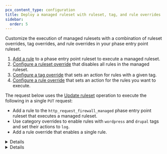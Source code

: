 ```yaml
---
pcx_content_type: configuration
title: Deploy a managed ruleset with ruleset, tag, and rule overrides
sidebar:
  order: 5
---
```



Customize the execution of managed rulesets with a combination of ruleset overrides, tag overrides, and rule overrides in your phase entry point ruleset.

1. [Add a rule](/ruleset-engine/basic-operations/deploy-rulesets/) to a phase entry point ruleset to execute a managed ruleset.
2. [Configure a ruleset override](/ruleset-engine/managed-rulesets/override-managed-ruleset/) that disables all rules in the managed ruleset.
3. [Configure a tag override](/ruleset-engine/managed-rulesets/override-managed-ruleset/) that sets an action for rules with a given tag.
4. [Configure a rule override](/ruleset-engine/managed-rulesets/override-managed-ruleset/) that sets an action for the rules you want to execute.

The request below uses the [Update ruleset](/ruleset-engine/rulesets-api/update/) operation to execute the following in a single `PUT` request:

- Add a rule to the `http_request_firewall_managed` phase entry point ruleset that executes a managed ruleset.
- Use category overrides to enable rules with `wordpress` and `drupal` tags and set their actions to `log`.
- Add a rule override that enables a single rule.

<Details header="Example: Execute a managed ruleset at the zone level with overrides">

In this example:

- `"id": "<MANAGED_RULESET_ID>"` adds a rule to the `http_request_firewall_managed` phase entry point ruleset to execute a managed ruleset for requests addressed to a zone (`{zone_id}`).
- `"enabled": false` defines an override at the ruleset level to disable all rules in the managed ruleset.
- `"categories": [{"category": "wordpress", "action": "log", "enabled": true}, {"category": "drupal", "action": "log", "enabled": true}]` defines an override at the tag level to enable rules tagged with `wordpress` or `drupal` and sets their action to `log`.
- `"rules": [{"id": "<RULE_ID>", "action": "block", "enabled": true}]` defines an override at the rule level that enables one individual rule and sets the action to `block`.

```bash
curl --request PUT \
https://api.cloudflare.com/client/v4/zones/{zone_id}/rulesets/phases/http_request_firewall_managed/entrypoint \
--header "Authorization: Bearer <API_TOKEN>" \
--header "Content-Type: application/json" \
--data '{
  "rules": [
    {
      "action": "execute",
      "expression": "true",
      "action_parameters": {
        "id": "<MANAGED_RULESET_ID>",
        "overrides": {
          "enabled": false,
          "categories": [
            {
              "category": "wordpress",
              "action": "log",
              "enabled": true
            },
            {
              "category": "drupal",
              "action": "log",
              "enabled": true
            }
          ],
          "rules": [
            {
              "id": "<RULE_ID>",
              "action": "block",
              "enabled": true
            }
          ]
        }
      }
    }
  ]
}'
```

</Details>

<Details header="Example: Execute a managed ruleset at the account level with overrides">

In this example:

- `"id": "<MANAGED_RULESET_ID>"` adds a rule to the `http_request_firewall_managed` phase entry point ruleset that executes a managed ruleset for requests addressed to `example.com`.
- `"enabled": false` defines an override at the ruleset level to disable all rules in the managed ruleset.
- `"categories": [{"category": "wordpress", "action": "log", "enabled": true}, {"category": "drupal", "action": "log", "enabled": true}]` defines an override at the tag level to enable rules tagged with `wordpress` or `drupal` and sets their action to `log`.
- `"rules": [{"id": "<RULE_ID>", "action": "block", "enabled": true}]` defines an override at the rule level that enables one individual rule and sets the action to `block`.

```bash
curl --request PUT \
https://api.cloudflare.com/client/v4/accounts/{account_id}/rulesets/phases/http_request_firewall_managed/entrypoint \
--header "Authorization: Bearer <API_TOKEN>" \
--header "Content-Type: application/json" \
--data '{
  "rules": [
    {
      "action": "execute",
      "expression": "cf.zone.name eq \"example.com\" and cf.zone.plan eq \"ENT\"",
      "action_parameters": {
        "id": "<MANAGED_RULESET_ID>",
        "overrides": {
          "enabled": false,
          "categories": [
            {
              "category": "wordpress",
              "action": "log",
              "enabled": true
            },
            {
              "category": "drupal",
              "action": "log",
              "enabled": true
            }
          ],
          "rules": [
            {
              "id": "<RULE_ID>",
              "action": "block",
              "enabled": true
            }
          ]
        }
      }
    }
  ]
}'
```

</Details>
